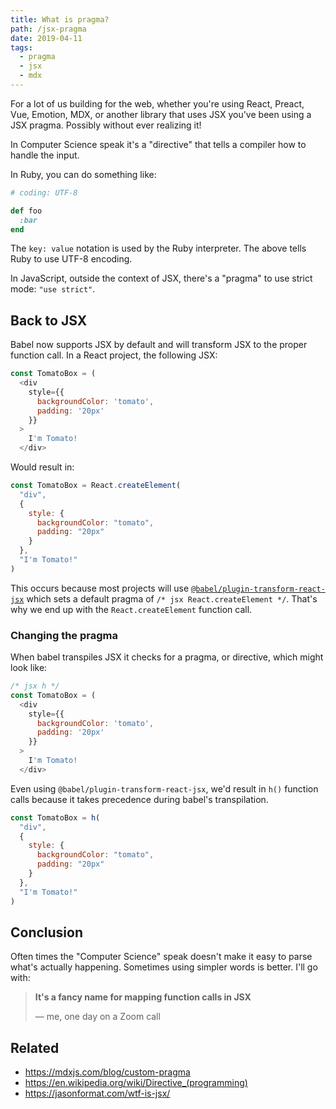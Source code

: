 ```yaml
---
title: What is pragma?
path: /jsx-pragma
date: 2019-04-11
tags:
  - pragma
  - jsx
  - mdx
---
```


For a lot of us building for the web, whether you're using
React, Preact, Vue, Emotion, MDX, or another library that
uses JSX you've been using a JSX pragma. Possibly without
ever realizing it!

In Computer Science speak it's a "directive" that tells a
compiler how to handle the input.

In Ruby, you can do something like:

```rb
# coding: UTF-8

def foo
  :bar
end
```

The `key: value` notation is used by the Ruby interpreter.
The above tells Ruby to use UTF-8 encoding.

In JavaScript, outside the context of JSX, there's a
"pragma" to use strict mode: `"use strict"`.

## Back to JSX

Babel now supports JSX by default and will transform
JSX to the proper function call. In a React project,
the following JSX:

```js
const TomatoBox = (
  <div
    style={{
      backgroundColor: 'tomato',
      padding: '20px'
    }}
  >
    I'm Tomato!
  </div>
```

Would result in:

```js
const TomatoBox = React.createElement(
  "div",
  {
    style: {
      backgroundColor: "tomato",
      padding: "20px"
    }
  },
  "I'm Tomato!"
)
```

This occurs because most projects will use
[`@babel/plugin-transform-react-jsx`](https://babeljs.io/docs/en/babel-plugin-transform-react-jsx)
which sets a default pragma of `/* jsx React.createElement */`.
That's why we end up with the `React.createElement` function
call.

### Changing the pragma

When babel transpiles JSX it checks for a pragma,
or directive, which might look like:

```js
/* jsx h */
const TomatoBox = (
  <div
    style={{
      backgroundColor: 'tomato',
      padding: '20px'
    }}
  >
    I'm Tomato!
  </div>
```

Even using `@babel/plugin-transform-react-jsx`, we'd result
in `h()` function calls because it takes precedence during
babel's transpilation.

```js
const TomatoBox = h(
  "div",
  {
    style: {
      backgroundColor: "tomato",
      padding: "20px"
    }
  },
  "I'm Tomato!"
)
```

## Conclusion

Often times the "Computer Science" speak doesn't make it easy
to parse what's actually happening. Sometimes using simpler
words is better. I'll go with:

> **It's a fancy name for mapping function calls in JSX**
>
> &mdash; me, one day on a Zoom call

## Related

- https://mdxjs.com/blog/custom-pragma
- https://en.wikipedia.org/wiki/Directive_(programming)
- https://jasonformat.com/wtf-is-jsx/
